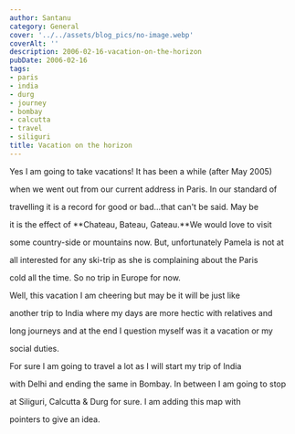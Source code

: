 ```yaml
---
author: Santanu
category: General
cover: '../../assets/blog_pics/no-image.webp'
coverAlt: ''
description: 2006-02-16-vacation-on-the-horizon
pubDate: 2006-02-16
tags:
- paris
- india
- durg
- journey
- bombay
- calcutta
- travel
- siliguri
title: Vacation on the horizon
---
```


Yes I am going to take vacations! It has been a while (after May 2005)

when we went out from our current address in Paris. In our standard of

travelling it is a record for good or bad...that can't be said. May be

it is the effect of **Chateau, Bateau, Gateau.**We would love to visit

some country-side or mountains now. But, unfortunately Pamela is not at

all interested for any ski-trip as she is complaining about the Paris

cold all the time. So no trip in Europe for now.



Well, this vacation I am cheering but may be it will be just like

another trip to India where my days are more hectic with relatives and

long journeys and at the end I question myself was it a vacation or my

social duties.



For sure I am going to travel a lot as I will start my trip of India

with Delhi and ending the same in Bombay. In between I am going to stop

at Siliguri, Calcutta & Durg for sure. I am adding this map with

pointers to give an idea.